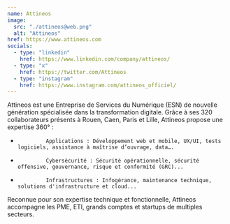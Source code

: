 ```yaml
---
name: Attineos
image:
  src: "./attineos@web.png"
  alt: "Attineos"
href: https://www.attineos.com
socials:
  - type: "linkedin"
    href: https://www.linkedin.com/company/attineos/
  - type: "x"
    href: https://twitter.com/Attineos
  - type: "instagram"
    href: https://www.instagram.com/attineos_officiel/
---
```


Attineos est une Entreprise de Services du Numérique (ESN) de nouvelle génération spécialisée dans la transformation digitale. Grâce à ses 320 collaborateurs présents à Rouen, Caen, Paris et Lille, Attineos propose une expertise 360° :

-              Applications : Développement web et mobile, UX/UI, tests logiciels, assistance à maîtrise d’ouvrage, data….
-              Cybersécurité : Sécurité opérationnelle, sécurité offensive, gouvernance, risque et conformité (GRC)...
-              Infrastructures : Infogérance, maintenance technique, solutions d'infrastructure et cloud...

Reconnue pour son expertise technique et fonctionnelle, Attineos accompagne les PME, ETI, grands comptes et startups de multiples secteurs.
